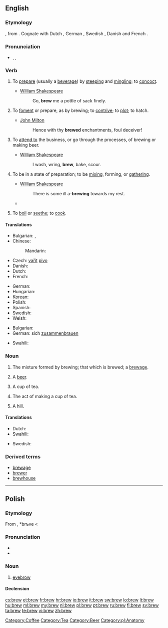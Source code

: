 ==English==

===Etymology===
{{etyl|ang}} {{term|breowan|brēowan|lang=ang}}, from {{proto|Germanic|brewwanan|lang=en}}. Cognate with Dutch {{term|brouwen|lang=nl}}, German {{term|brauen|lang=de}}, Swedish {{term|brygga|lang=sv}}, Danish {{term|brygge|lang=da}} and French {{term|brasser|lang=fr}}.

===Pronunciation===
* {{enPR|bro͞o}}, {{IPA|/bruː/}}, {{SAMPA|/bru:/}}
*: {{rhymes|uː}}

===Verb===
{{en-verb}}

# {{transitive}} To [[prepare]] (usually a [[beverage]]) by [[steep]]ing and [[mingle|mingling]]; to [[concoct]].
#* [[w:William Shakespeare|William Shakespeare]]
#*: Go, '''brew''' me a pottle of sack finely.
# {{transitive}} To [[foment]] or prepare, as by brewing; to [[contrive]]; to [[plot]]; to hatch.
#* [[w:John Milton|John Milton]]
#*: Hence with thy '''brewed''' enchantments, foul deceiver!
# {{intransitive}} To [[attend to]] the business, or go through the processes, of brewing or making beer.
#* [[w:William Shakespeare|William Shakespeare]]
#*: I wash, wring, '''brew''', bake, scour.
# {{intransitive}} To be in a state of preparation; to be [[mix]]ing, forming, or [[gather]]ing.
#* [[w:William Shakespeare|William Shakespeare]]
#*: There is some ill a-'''brewing''' towards my rest.
#* {{quote-news
|year=2011
|date=January 11
|author=Jonathan Stevenson
|title=West Ham 2 - 1 Birmingham
|work=BBC
|url=http://news.bbc.co.uk/sport2/hi/football/league_cup/9354485.stm
|page=
|passage=Grant may have considered that only a performance of the very highest quality could keep him in a job - and the way his players started the game gave the 55-year-old shelter from the storm that was '''brewing'''. }}
# {{context|transitive|obsolete}} To [[boil]] or [[seethe]]; to [[cook]].

====Translations====
{{trans-top|to prepare liquor}}
* Bulgarian: {{t|bg|смесвам}},  {{t|bg|забърквам}}
* Chinese:
*: Mandarin: {{t|zh|酿造|tr=niángzào|sc=Hani}}
* Czech: [[vařit]] [[pivo]] {{qualifier|about beer}}
* Danish: {{t-|da|brygge}}
* Dutch: {{t+|nl|brouwen}}
* French: {{t+|fr|brasser}}
{{trans-mid}}
* German: {{t+|de|brauen}}
* Hungarian: {{t+|hu|főz}}
* Korean: {{t|ko|양조하다|tr=yangzohada|sc=Kore}}
* Polish: {{t|pl|warzyć}}
* Spanish: {{t-|es|fermentar}}
* Swedish: {{t+|sv|brygga}}
* Welsh: {{t|cy|bragu|xs=Welsh}}
{{trans-bottom}}

{{trans-top|to be in a state of preparation; to be mixing, forming, or gathering}}
* Bulgarian: {{t|bg|приготвям}}
* German: sich [[zusammenbrauen]]
{{trans-mid}}
* Swahili: {{t+|sw|chebuka|xs=Swahili}}
{{trans-bottom}}

===Noun===
{{en-noun}}

# The mixture formed by brewing; that which is brewed; a [[brewage]].
# {{slang}} A [[beer]].
# {{British}} A cup of tea.
# {{British}} The act of making a cup of tea.
# {{British|informal}} A hill.

====Translations====
{{trans-top|something brewed}}
* Dutch: {{t+|nl|brouwsel|n}}
* Swahili: {{t+|sw|chebuka|xs=Swahili}}
{{trans-mid}}
* Swedish: {{t|sv|brygd|c}}
{{trans-bottom}}

===Derived terms===
* [[brewage]]
* [[brewer]]
* [[brewhouse]]

[[Category:Coffee]]
[[Category:Tea]]

----

==Polish==

===Etymology===
From {{proto|Slavic|bry|lang=pl}}, *brъve < {{proto|Indo-European|bhrū|lang=pl}}

===Pronunciation===
* {{IPA|[brɛf]|lang=pl}}
* {{audio|Pl-brew.ogg|audio}}

===Noun===
{{infl|pl|noun|g=f}}

# [[eyebrow]]

====Declension====
{{pl-decl-noun
|brew|brwi
|brwi|brwi
|brwi|brwiom
|brew|brwi
|brwią|brwiami
|brwi|brwiach
|brwi|brwi
}}

[[Category:Beer]]
[[Category:pl:Anatomy]]

[[cs:brew]]
[[et:brew]]
[[fr:brew]]
[[hr:brew]]
[[io:brew]]
[[it:brew]]
[[sw:brew]]
[[lo:brew]]
[[lt:brew]]
[[hu:brew]]
[[ml:brew]]
[[my:brew]]
[[nl:brew]]
[[pl:brew]]
[[pt:brew]]
[[ru:brew]]
[[fi:brew]]
[[sv:brew]]
[[ta:brew]]
[[te:brew]]
[[vi:brew]]
[[zh:brew]]